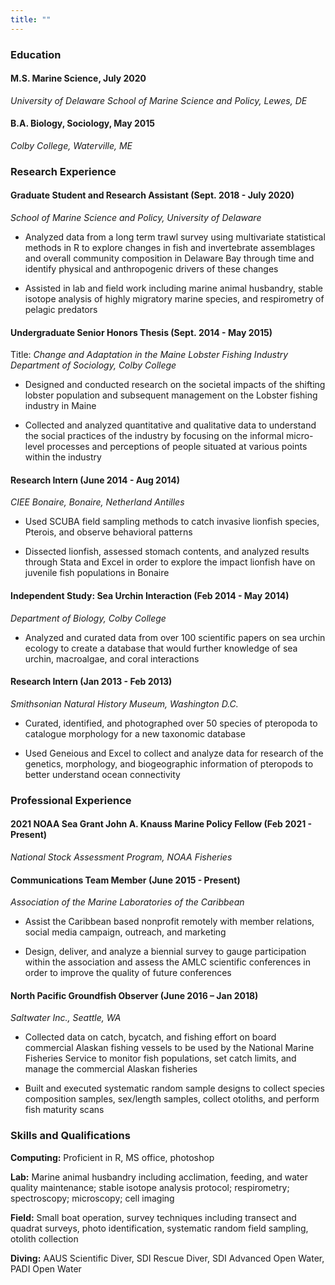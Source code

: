 ```yaml
---
title: ""
---
```


### Education 

#### **M.S. Marine Science**, July 2020
*University of Delaware School of Marine Science and Policy, Lewes, DE*

#### **B.A. Biology, Sociology**, May 2015 
*Colby College, Waterville, ME* 

### Research Experience

#### **Graduate Student and Research Assistant** (Sept. 2018 - July 2020)
*School of Marine Science and Policy, University of Delaware*

- Analyzed data from a long term trawl survey using multivariate statistical methods in R to explore changes in fish and invertebrate assemblages and overall community composition in Delaware Bay through time and identify physical and anthropogenic drivers of these changes

- Assisted in lab and field work including marine animal husbandry, stable isotope analysis of highly migratory marine species, and respirometry of pelagic predators

#### **Undergraduate Senior Honors Thesis** (Sept. 2014 - May 2015)
Title: *Change and Adaptation in the Maine Lobster Fishing Industry*
*Department of Sociology, Colby College*

- Designed and conducted research on the societal impacts of the shifting lobster population and subsequent management on the Lobster fishing industry in Maine

- Collected and analyzed quantitative and qualitative data to understand the social practices of the industry by focusing on the informal micro-level processes and perceptions of people situated at various points within the industry

#### **Research Intern**	(June 2014 - Aug 2014)
*CIEE Bonaire, Bonaire, Netherland Antilles*

- Used SCUBA field sampling methods to catch invasive lionfish species, Pterois, and observe behavioral patterns

- Dissected lionfish, assessed stomach contents, and analyzed results through Stata and Excel in order to explore the impact lionfish have on juvenile fish populations in Bonaire

#### **Independent Study: Sea Urchin Interaction** (Feb 2014 - May 2014)
*Department of Biology, Colby College*

- Analyzed and curated data from over 100 scientific papers on sea urchin ecology to create a database that would further knowledge of sea urchin, macroalgae, and coral interactions

#### **Research Intern**	(Jan 2013 - Feb 2013)
*Smithsonian Natural History Museum, Washington D.C.*

- Curated, identified, and photographed over 50 species of pteropoda to catalogue morphology for a new taxonomic database

- Used Geneious and Excel to collect and analyze data for research of the genetics, morphology, and biogeographic information of pteropods to better understand ocean connectivity

### Professional Experience

#### **2021 NOAA Sea Grant John A. Knauss Marine Policy Fellow** (Feb 2021 - Present)
*National Stock Assessment Program, NOAA Fisheries*

#### **Communications Team Member** (June 2015 - Present)
*Association of the Marine Laboratories of the Caribbean*

- Assist the Caribbean based nonprofit remotely with member relations, social media campaign, outreach, and marketing

- Design, deliver, and analyze a biennial survey to gauge participation within the association and assess the AMLC scientific conferences in order to improve the quality of future conferences

#### **North Pacific Groundfish Observer** (June 2016 – Jan 2018)
*Saltwater Inc., Seattle, WA*

- Collected data on catch, bycatch, and fishing effort on board commercial Alaskan fishing vessels to be used by the National Marine Fisheries Service to monitor fish populations, set catch limits, and manage the commercial Alaskan fisheries

- Built and executed systematic random sample designs to collect species composition samples, sex/length samples, collect otoliths, and perform fish maturity scans


### Skills and Qualifications

**Computing:** Proficient in R, MS office, photoshop

**Lab:** Marine animal husbandry including acclimation, feeding, and water quality maintenance; stable isotope analysis protocol; respirometry; spectroscopy; microscopy; cell imaging 

**Field:** Small boat operation, survey techniques including transect and quadrat surveys, photo identification, systematic random field sampling, otolith collection

**Diving:** AAUS Scientific Diver, SDI Rescue Diver, SDI Advanced Open Water, PADI Open Water





